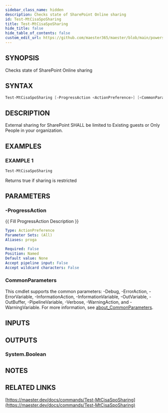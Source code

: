 ```yaml
---
sidebar_class_name: hidden
description: Checks state of SharePoint Online sharing
id: Test-MtCisaSpoSharing
title: Test-MtCisaSpoSharing
hide_title: false
hide_table_of_contents: false
custom_edit_url: https://github.com/maester365/maester/blob/main/powershell/public/Test-MtCisaSpoSharing.ps1
---
```


## SYNOPSIS

Checks state of SharePoint Online sharing

## SYNTAX

```powershell
Test-MtCisaSpoSharing [-ProgressAction <ActionPreference>] [<CommonParameters>]
```

## DESCRIPTION

External sharing for SharePoint SHALL be limited to Existing guests or Only People in your organization.

## EXAMPLES

### EXAMPLE 1

```powershell
Test-MtCisaSpoSharing
```

Returns true if sharing is restricted

## PARAMETERS

### -ProgressAction

\{\{ Fill ProgressAction Description \}\}

```yaml
Type: ActionPreference
Parameter Sets: (All)
Aliases: proga

Required: False
Position: Named
Default value: None
Accept pipeline input: False
Accept wildcard characters: False
```

### CommonParameters

This cmdlet supports the common parameters: -Debug, -ErrorAction, -ErrorVariable, -InformationAction, -InformationVariable, -OutVariable, -OutBuffer, -PipelineVariable, -Verbose, -WarningAction, and -WarningVariable. For more information, see [about_CommonParameters](http://go.microsoft.com/fwlink/?LinkID=113216).

## INPUTS

## OUTPUTS

### System.Boolean

## NOTES

## RELATED LINKS

[https://maester.dev/docs/commands/Test-MtCisaSpoSharing](https://maester.dev/docs/commands/Test-MtCisaSpoSharing)
